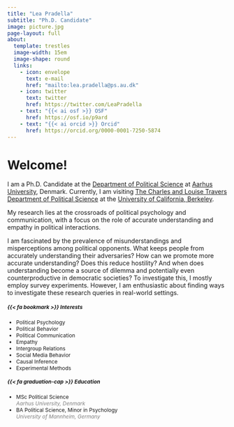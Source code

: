 ```yaml
---
title: "Lea Pradella"
subtitle: "Ph.D. Candidate"
image: picture.jpg
page-layout: full
about:
  template: trestles
  image-width: 15em
  image-shape: round
  links:
    - icon: envelope
      text: e-mail
      href: "mailto:lea.pradella@ps.au.dk" 
    - icon: twitter
      text: twitter
      href: https://twitter.com/LeaPradella
    - text: "{{< ai osf >}} OSF"
      href: https://osf.io/p9ard
    - text: "{{< ai orcid >}} Orcid"
      href: https://orcid.org/0000-0001-7250-5874
---
```


# Welcome!

I am a Ph.D. Candidate at the [Department of Political Science](https://ps.au.dk/en/) at [Aarhus University](https://international.au.dk/), Denmark. Currently, I am visiting [The Charles and Louise Travers Department of Political Science](https://polisci.berkeley.edu/) at the [University of California, Berkeley](https://www.berkeley.edu/).

My research lies at the crossroads of political psychology and communication, with a focus on the role of accurate understanding and empathy in political interactions.

I am fascinated by the prevalence of misunderstandings and misperceptions among political opponents. What keeps people from accurately understanding their adversaries? How can we promote more accurate understanding? Does this reduce hostility? And when does understanding become a source of dilemma and potentially even counterproductive in democratic societies? To investigate this, I mostly employ survey experiments. However, I am enthusiastic about finding ways to investigate these research queries in real-world settings.

::: {style="font-size: 85%;"}
::: grid
::: g-col-6
##### {{< fa bookmark >}} Interests

-   Political Psychology
-   Political Behavior
-   Political Communication
-   Empathy
-   Intergroup Relations
-   Social Media Behavior
-   Causal Inference
-   Experimental Methods
:::

::: g-col-6
##### {{< fa graduation-cap >}} Education

-   MSc Political Science\
    [*Aarhus University, Denmark*]{style="color:grey;"}
-   BA Political Science, Minor in Psychology\
    [*University of Mannheim, Germany*]{style="color:grey;"}
:::
:::
:::

